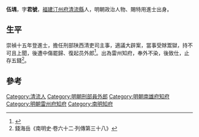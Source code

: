 '''伍堣'''，字'''君號'''，[[福建|福建]][[汀州府|汀州府]][[清流縣|清流縣]]人，明朝政治人物、賜特用進士出身。

== 生平 ==
崇禎十五年登進士，擔任刑部陕西清吏司主事，適議大辟案，當事受賕鬻獄，持不可且上聞，後遭中傷罷歸、復起员外郎<ref>{{cite news|title=福建三明市志-第一节　历代进士(已知)名表|author=福建省地方志编纂委员会|url=http://www.fjsq.gov.cn/showtext.asp?ToBook=3147&index=3580|accessdate=2013-08-31|newspaper=福建省地方志编纂委员会|archive-url=https://web.archive.org/web/20131002173013/http://www.fjsq.gov.cn/showtext.asp?ToBook=3147&index=3580|archive-date=2013-10-02|dead-url=yes}}</ref>。出為雷州知府，奉外不染，後致仕，止存五錢<ref>錢海岳《南明史·卷六十二·列傳第三十八》</ref>。

==參考==
{{reflist}}

{{崇禎十三年庚辰科賜特用出身金榜}}

{{Authority control}}

{{DEFAULTSORT:Wu}}
[[Category:清流人|Category:清流人]]
[[Category:明朝刑部員外郎|Category:明朝刑部員外郎]]
[[Category:明朝南雄府知府|Category:明朝南雄府知府]]
[[Category:明朝雷州府知府|Category:明朝雷州府知府]]
[[Category:南明知府|Category:南明知府]]


{{明朝人物小作品}}